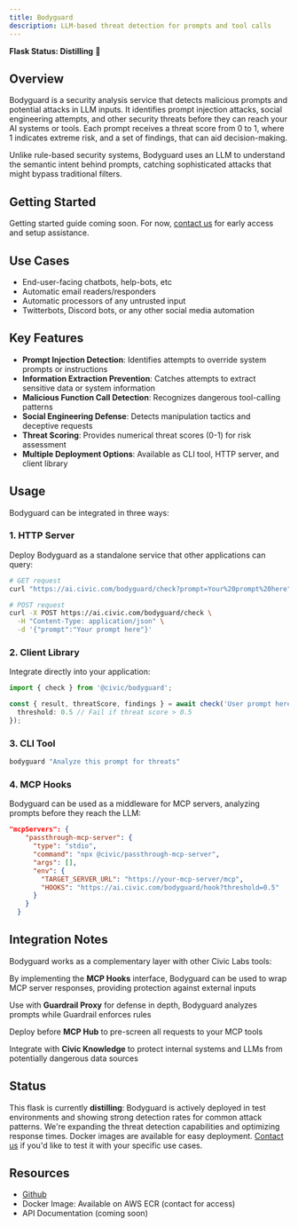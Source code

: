 ```yaml
---
title: Bodyguard
description: LLM-based threat detection for prompts and tool calls
---
```


**Flask Status: Distilling** 🧪

## Overview

Bodyguard is a security analysis service that detects malicious prompts and potential attacks in LLM inputs.
It identifies prompt injection attacks, social engineering attempts,
and other security threats before they can reach your AI systems or tools.
Each prompt receives a threat score from 0 to 1, where 1 indicates extreme risk,
and a set of findings, that can aid decision-making.

Unlike rule-based security systems, Bodyguard uses an LLM to understand the semantic intent behind prompts,
catching sophisticated attacks that might bypass traditional filters.

## Getting Started

Getting started guide coming soon. For now, [contact us](/labs/feedback) for early access and setup assistance.

## Use Cases

- End-user-facing chatbots, help-bots, etc
- Automatic email readers/responders
- Automatic processors of any untrusted input
- Twitterbots, Discord bots, or any other social media automation

## Key Features

- **Prompt Injection Detection**: Identifies attempts to override system prompts or instructions
- **Information Extraction Prevention**: Catches attempts to extract sensitive data or system information
- **Malicious Function Call Detection**: Recognizes dangerous tool-calling patterns
- **Social Engineering Defense**: Detects manipulation tactics and deceptive requests
- **Threat Scoring**: Provides numerical threat scores (0-1) for risk assessment
- **Multiple Deployment Options**: Available as CLI tool, HTTP server, and client library

## Usage

Bodyguard can be integrated in three ways:

### 1. HTTP Server
Deploy Bodyguard as a standalone service that other applications can query:
```bash
# GET request
curl "https://ai.civic.com/bodyguard/check?prompt=Your%20prompt%20here"

# POST request
curl -X POST https://ai.civic.com/bodyguard/check \
  -H "Content-Type: application/json" \
  -d '{"prompt":"Your prompt here"}'
```

### 2. Client Library
Integrate directly into your application:

```typescript
import { check } from '@civic/bodyguard';

const { result, threatScore, findings } = await check('User prompt here', {
  threshold: 0.5 // Fail if threat score > 0.5
});
```

### 3. CLI Tool

```bash
bodyguard "Analyze this prompt for threats"
```

### 4. MCP Hooks

Bodyguard can be used as a middleware for MCP servers, analyzing prompts before they reach the LLM:

```json
"mcpServers": {
    "passthrough-mcp-server": {
      "type": "stdio",
      "command": "npx @civic/passthrough-mcp-server",
      "args": [],
      "env": {
        "TARGET_SERVER_URL": "https://your-mcp-server/mcp",
        "HOOKS": "https://ai.civic.com/bodyguard/hook?threshold=0.5"
      }
    }
  }
```

## Integration Notes

Bodyguard works as a complementary layer with other Civic Labs tools:

By implementing the **MCP Hooks** interface, Bodyguard can be used to wrap MCP server responses, providing protection against external inputs

Use with **Guardrail Proxy** for defense in depth, Bodyguard analyzes prompts while Guardrail enforces rules

Deploy before **MCP Hub** to pre-screen all requests to your MCP tools

Integrate with **Civic Knowledge** to protect internal systems and LLMs from potentially dangerous data sources

## Status

This flask is currently **distilling**:
Bodyguard is actively deployed in test environments and showing strong detection rates for common attack patterns.
We're expanding the threat detection capabilities and optimizing response times.
Docker images are available for easy deployment. [Contact us](/labs/feedback) if you'd like to test it with your specific use cases.

## Resources

- [Github](/TODO)
- Docker Image: Available on AWS ECR (contact for access)
- API Documentation (coming soon)